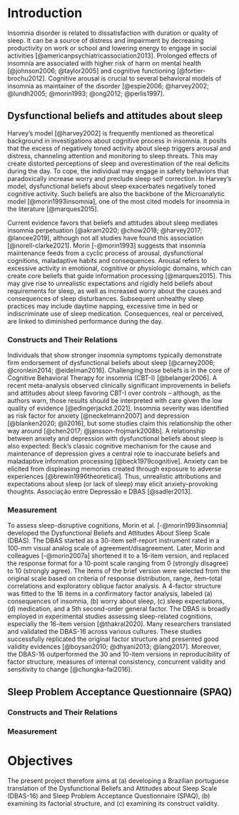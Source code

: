 
# Introduction

Insomnia disorder is related to dissatisfaction with duration or quality of sleep. It can be a source of distress and impairment by decreasing productivity on work or school and lowering energy to engage in social activities [@americanpsychiatricassociation2013]. Prolonged effects of insomnia are associated with higher risk of harm on mental health [@johnson2006; @taylor2005] and cognitive functioning [@fortier-brochu2012]. Cognitive arousal is crucial to several behavioral models of insomnia as maintainer of the disorder [@espie2006; @harvey2002; @lundh2005; @morin1993; @ong2012; @perlis1997].

## Dysfunctional beliefs and attitudes about sleep

Harvey's model [@harvey2002] is frequently mentioned as theoretical background in investigations about cognitive process in insomnia. It posits that the excess of negatively toned activity about sleep triggers arousal and distress, channeling attention and monitoring to sleep threats. This may create distorted perceptions of sleep and overestimation of the real deficits during the day. To cope, the individual may engage in safety behaviors that paradoxically increase worry and preclude sleep self correction. In Harvey's model, dysfunctional beliefs about sleep exacerbates negatively toned cognitive activity. Such beliefs are also the backbone of the Microanalytic model [@morin1993insomnia], one of the most cited models for insomnia in the literature [@marques2015].

Current evidence favors that beliefs and attitudes about sleep mediates insomnia perpetuation [@akram2020; @chow2018; @harvey2017; @lancee2019], although not all studies have found this association [@norell-clarke2021]. Morin [-@morin1993] suggests that insomnia maintenance feeds from a cyclic process of arousal, dysfunctional cognitions, maladaptive habits and consequences. Arousal refers to excessive activity in emotional, cognitive or physiologic domains, which can create core beliefs that guide information processing [@marques2015]. This may give rise to unrealistic expectations and rigidly held beliefs about requirements for sleep, as well as increased worry about the causes and consequences of sleep disturbances. Subsequent unhealthy sleep practices may include daytime napping, excessive time in bed or indiscriminate use of sleep medication. Consequences, real or perceived, are linked to diminished performance during the day.

### Constructs and Their Relations

Individuals that show stronger insomnia symptoms typically demonstrate firm endorsement of dysfunctional beliefs about sleep [@carney2006; @cronlein2014; @eidelman2016]. Challenging those beliefs is in the core of Cognitive Behavioral Therapy for insomnia (CBT-I) [@belanger2006]. A recent meta-analysis observed clinically significant improvements in beliefs and attitudes about sleep favoring CBT-I over controls -- although, as the authors warn, those results should be interpreted with care given the low quality of evidence [@edingerjackd.2021]. Insomnia severity was identified as risk factor for anxiety [@neckelmann2007] and depression [@blanken2020; @li2016], but some studies claim this relationship the other way around [@chen2017; @jansson-frojmark2008b]. A relationship between anxiety and depression with dysfunctional beliefs about sleep is also expected: Beck's classic cognitive mechanism for the cause and maintenance of depression gives a central role to inaccurate beliefs and maladaptive information processing [@beck1979cognitive]. Anxiety can be elicited from displeasing memories created through exposure to adverse experiences [@brewin1996theoretical]. Thus, unrealistic attributions and expectations about sleep (or lack of sleep) may elicit anxiety-provoking thoughts. Associação entre Depressão e DBAS [@sadler2013].


### Measurement

To assess sleep-disruptive cognitions, Morin et al. [-@morin1993insomnia] developed the Dysfunctional Beliefs and Attitudes About Sleep Scale (DBAS). The DBAS started as a 30-item self-report instrument rated in a 100-mm visual analog scale of agreement/disagreement. Later, Morin and colleagues [-@morin2007a] shortened it to a 16-item version, and replaced the response format for a 10-point scale ranging from 0 (strongly disagree) to 10 (strongly agree). The items of the brief version were selected from the original scale based on criteria of response distribution, range, item-total correlations and exploratory oblique factor analysis. A 4-factor structure was fitted to the 16 items in a confirmatory factor analysis, labeled (a) consequences of insomnia, (b) worry about sleep, (c) sleep expectations, (d) medication, and a 5th second-order general factor. The DBAS is broadly employed in experimental studies assessing sleep-related cognitions, especially the 16-item version [@thakral2020]. Many researchers translated and validated the DBAS-16 across various cultures. These studies successfully replicated the original factor structure and presented good validity evidences [@boysan2010; @dhyani2013; @lang2017]. Moreover, the DBAS-16 outperformed the 30 and 10-item versions in reproducibility of factor structure, measures of internal consistency, concurrent validity and sensitivity to change [@chungka-fai2016].

## Sleep Problem Acceptance Questionnaire (SPAQ)

### Constructs and Their Relations

### Measurement

# Objectives

The present project therefore aims at (a) developing a Brazilian portuguese translation of the Dysfunctional Beliefs and Attitudes about Sleep Scale (DBAS-16) and Sleep Problem Acceptance Questionnaire (SPAQ), (b) examining its factorial structure, and (c) examining its construct validity.

